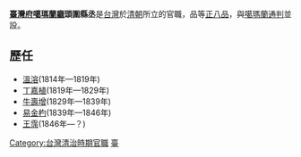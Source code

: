 '''[[臺灣府|臺灣府]][[噶瑪蘭廳|噶瑪蘭廳]]頭圍縣丞'''是[[台灣|台灣]]於[[清朝|清朝]]所立的官職，品等[[正八品|正八品]]，與[[噶瑪蘭通判|噶瑪蘭通判]]並設。

==歷任==
*[[溫溶|溫溶]](1814年—1819年)
*[[丁嘉植|丁嘉植]](1819年—1829年)
*[[牛壽增|牛壽增]](1829年—1839年)
*[[易金杓|易金杓]](1839年—1846年)
*[[王霈|王霈]](1846年—？)

[[Category:台灣清治時期官職|Category:台灣清治時期官職]]
[[Category:清朝縣丞|臺]]